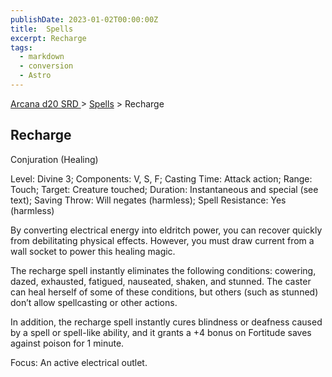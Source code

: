 ```yaml
---
publishDate: 2023-01-02T00:00:00Z
title:  Spells
excerpt: Recharge
tags:
  - markdown
  - conversion
  - Astro
---
```


[ Arcana d20 SRD ](/#arcanaD20) > [ Spells](arcana-d20-srd-spells-index) > Recharge

##  Recharge

Conjuration (Healing)

Level: Divine 3; Components: V, S, F; Casting Time: Attack action; Range:
Touch; Target: Creature touched; Duration: Instantaneous and special (see
text); Saving Throw: Will negates (harmless); Spell Resistance: Yes (harmless)

By converting electrical energy into eldritch power, you can recover quickly
from debilitating physical effects. However, you must draw current from a wall
socket to power this healing magic.

The recharge spell instantly eliminates the following conditions: cowering,
dazed, exhausted, fatigued, nauseated, shaken, and stunned. The caster can
heal herself of some of these conditions, but others (such as stunned) don’t
allow spellcasting or other actions.

In addition, the recharge spell instantly cures blindness or deafness caused
by a spell or spell-like ability, and it grants a +4 bonus on Fortitude saves
against poison for 1 minute.

Focus: An active electrical outlet.

